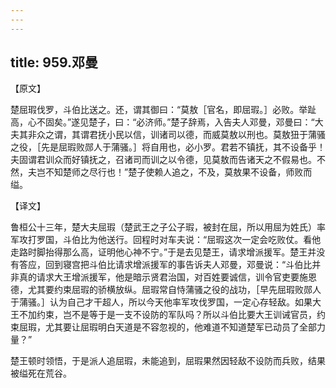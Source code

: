 ```yaml
---
---
---
```

title: 959.邓曼
---



【原文】

楚屈瑕伐罗，斗伯比送之。还，谓其御曰：“莫敖［官名，即屈瑕。］必败。举趾高，心不固矣。”遂见楚子，曰：“必济师。”楚子辞焉，入告夫人邓曼，邓曼曰：“大夫其非众之谓，其谓君抚小民以信，训诸司以德，而威莫敖以刑也。莫敖狃于蒲骚之役，［先是屈瑕败郧人于蒲骚。］将自用也，必小罗。君若不镇抚，其不设备乎！夫固谓君训众而好镇抚之，召诸司而训之以令德，见莫敖而告诸天之不假易也。不然，夫岂不知楚师之尽行也！”楚子使赖人追之，不及，莫敖果不设备，师败而缢。

【译文】

鲁桓公十三年，楚大夫屈瑕（楚武王之子公子瑕，被封在屈，所以用屈为姓氏）率军攻打罗国，斗伯比为他送行。回程时对车夫说：“屈瑕这次一定会吃败仗。看他走路时脚抬得那么高，证明他心神不宁。”于是去见楚王，请求增派援军。楚王并没有答应，回到寝宫把斗伯比请求增派援军的事告诉夫人邓曼，邓曼说：“斗伯比并非真的请求大王增派援军，他是暗示贤君治国，对百姓要诚信，训令官吏要施恩德，尤其要约束屈瑕的骄横放纵。屈瑕常自恃蒲骚之役的战功，［早先屈瑕败郧人于蒲骚。］认为自己才干超人，所以今天他率军攻伐罗国，一定心存轻敌。如果大王不加约束，岂不是等于是一支不设防的军队吗？所以斗伯比要大王训诫官员，约束屈瑕，尤其要让屈瑕明白天道是不容忽视的，他难道不知道楚军已动员了全部力量？”

楚王顿时领悟，于是派人追屈瑕，未能追到，屈瑕果然因轻敌不设防而兵败，结果被缢死在荒谷。